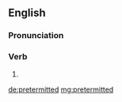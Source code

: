 ==English==

===Pronunciation===
{{rfap|US|US|lang=en}}

===Verb===
{{head|en|verb form}}

# {{en-past of|pretermit}}

[[de:pretermitted]]
[[mg:pretermitted]]
